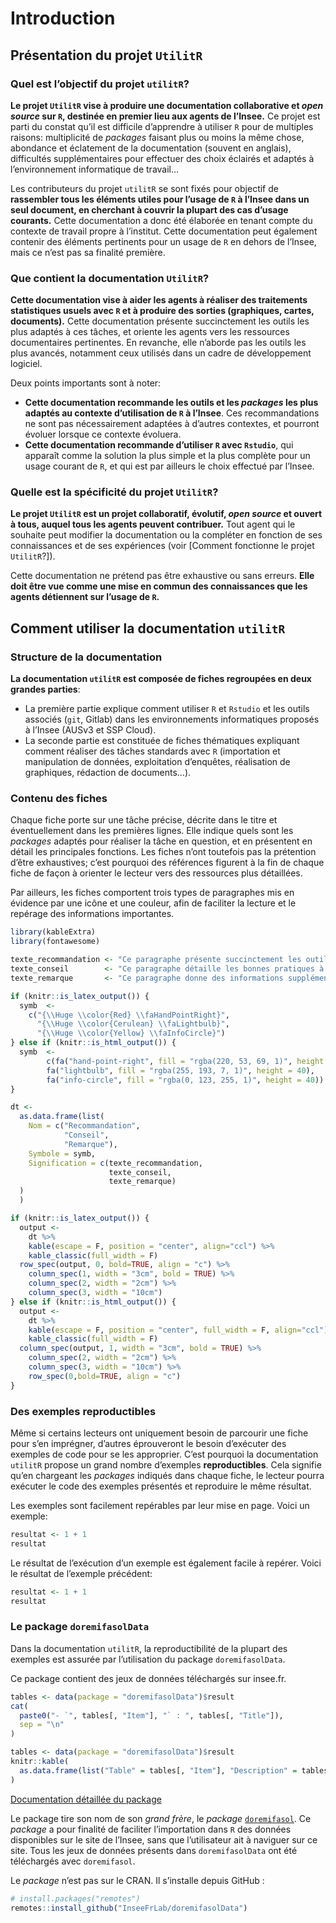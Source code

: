 # Introduction

## Présentation du projet `UtilitR`

### Quel est l'objectif du projet `utilitR`?

**Le projet `UtilitR` vise à produire une documentation collaborative et _open source_ sur `R`, destinée en premier lieu aux agents de l'Insee.** Ce projet est parti du constat qu'il est difficile d'apprendre à utiliser `R` pour de multiples raisons: multiplicité de _packages_ faisant plus ou moins la même chose, abondance et éclatement de la documentation (souvent en anglais), difficultés supplémentaires pour effectuer des choix éclairés et adaptés à l'environnement informatique de travail...

Les contributeurs du projet `utilitR` se sont fixés pour objectif de **rassembler tous les éléments utiles pour l'usage de `R` à l'Insee dans un seul document, en cherchant à couvrir la plupart des cas d'usage courants.** Cette documentation a donc été élaborée en tenant compte du contexte de travail propre à l'institut. Cette documentation peut également contenir des éléments pertinents pour un usage de `R` en dehors de l'Insee, mais ce n'est pas sa finalité première.

### Que contient la documentation `UtilitR`?

**Cette documentation vise à aider les agents à réaliser des traitements statistiques usuels avec `R` et à produire des sorties (graphiques, cartes, documents).** Cette documentation présente succinctement les outils les plus adaptés à ces tâches, et oriente les agents vers les ressources documentaires pertinentes. En revanche, elle n'aborde pas les outils les plus avancés, notamment ceux utilisés dans un cadre de développement logiciel.

Deux points importants sont à noter:

* **Cette documentation recommande les outils et les *packages* les plus adaptés au contexte d'utilisation de `R` à l'Insee**. Ces recommandations ne sont pas nécessairement adaptées à d'autres contextes, et pourront évoluer lorsque ce contexte évoluera.
* **Cette documentation recommande d'utiliser `R` avec `Rstudio`**, qui apparaît comme la solution la plus simple et la plus complète pour un usage courant de `R`, et qui est par ailleurs le choix effectué par l'Insee.

### Quelle est la spécificité du projet `UtilitR`?

**Le projet `UtilitR` est un projet collaboratif, évolutif, *open source* et ouvert à tous, auquel tous les agents peuvent contribuer.** Tout agent qui le souhaite peut modifier la documentation ou la compléter en fonction de ses connaissances et de ses expériences (voir [Comment fonctionne le projet `UtilitR`?]).

Cette documentation ne prétend pas être exhaustive ou sans erreurs. **Elle doit être vue comme une mise en commun des connaissances que les agents détiennent sur l'usage de `R`.**

## Comment utiliser la documentation `utilitR`

### Structure de la documentation

**La documentation `utilitR` est composée de fiches regroupées en deux grandes parties**: 

- La première partie explique comment utiliser `R` et `Rstudio` et les outils associés (`git`, Gitlab) dans les environnements informatiques proposés à l'Insee (AUSv3 et SSP Cloud). 
- La seconde partie est constituée de fiches thématiques expliquant comment réaliser des tâches standards avec `R` (importation et manipulation de données, exploitation d'enquêtes, réalisation de graphiques, rédaction de documents...).

### Contenu des fiches

Chaque fiche porte sur une tâche précise, décrite dans le titre et éventuellement dans les premières lignes. Elle indique quels sont les _packages_ adaptés pour réaliser la tâche en question, et en présentent en détail les principales fonctions. Les fiches n'ont toutefois pas la prétention d'être exhaustives; c'est pourquoi des références figurent à la fin de chaque fiche de façon à orienter le lecteur vers des ressources plus détaillées.

Par ailleurs, les fiches comportent trois types de paragraphes mis en évidence par une icône et une couleur, afin de faciliter la lecture et le repérage des informations importantes.


```r
library(kableExtra)
library(fontawesome)

texte_recommandation <- "Ce paragraphe présente succinctement les outils et les approches les plus adaptés à la tâche concernée. Chaque fiche ne comprend qu'un seul paragraphe de ce type."
texte_conseil        <- "Ce paragraphe détaille les bonnes pratiques à adopter."
texte_remarque       <- "Ce paragraphe donne des informations supplémentaires ou formule une mise en garde."

if (knitr::is_latex_output()) {
  symb  <- 
    c("{\\Huge \\color{Red} \\faHandPointRight}", 
      "{\\Huge \\color{Cerulean} \\faLightbulb}", 
      "{\\Huge \\color{Yellow} \\faInfoCircle}")
} else if (knitr::is_html_output()) {
  symb  <- 
        c(fa("hand-point-right", fill = "rgba(220, 53, 69, 1)", height = 40),
        fa("lightbulb", fill = "rgba(255, 193, 7, 1)", height = 40),
        fa("info-circle", fill = "rgba(0, 123, 255, 1)", height = 40))
}

dt <- 
  as.data.frame(list(
    Nom = c("Recommandation", 
            "Conseil", 
            "Remarque"), 
    Symbole = symb,
    Signification = c(texte_recommandation, 
                      texte_conseil, 
                      texte_remarque)
  )
  )

if (knitr::is_latex_output()) {
  output <- 
    dt %>% 
    kable(escape = F, position = "center", align="ccl") %>%
    kable_classic(full_width = F)
  row_spec(output, 0, bold=TRUE, align = "c") %>%
    column_spec(1, width = "3cm", bold = TRUE) %>%
    column_spec(2, width = "2cm") %>% 
    column_spec(3, width = "10cm")
} else if (knitr::is_html_output()) {
  output <- 
    dt %>% 
    kable(escape = F, position = "center", full_width = F, align="ccl") %>%
    kable_classic(full_width = F)
  column_spec(output, 1, width = "3cm", bold = TRUE) %>%
    column_spec(2, width = "2cm") %>% 
    column_spec(3, width = "10cm") %>% 
    row_spec(0,bold=TRUE, align = "c")
}
```

### Des exemples reproductibles

Même si certains lecteurs ont uniquement besoin de parcourir une fiche pour s'en imprégner, d'autres éprouveront le besoin d'exécuter des exemples de code pour se les approprier. C'est pourquoi la documentation `utilitR` propose un grand nombre d'exemples **reproductibles**. Cela signifie qu'en chargeant les _packages_ indiqués dans chaque fiche, le lecteur pourra exécuter le code des exemples présentés et reproduire le même résultat.

Les exemples sont facilement repérables par leur mise en page. Voici un exemple:

```r
resultat <- 1 + 1
resultat
```

Le résultat de l'exécution d'un exemple est également facile à repérer. Voici le résultat de l'exemple précédent:

```r
resultat <- 1 + 1
resultat
```


<!-- ::: {.recommandation data-latex=""} -->

<!-- Outre le fait de pouvoir vérifier que le code fonctionne bien sur son poste, un exemple reproductible offre la possibilité de pouvoir expérimenter par soi-même : modifications des paramètres d'une fonction, des données, etc. Il est par ailleurs reconnu que le fait d'avoir une attitude active (reproduire voire expérimenter) peut permettre de mieux assimiler qu'avec une seule lecture. -->
<!-- ::: -->

### Le package `doremifasolData`

Dans la documentation `utilitR`, la reproductibilité de la plupart des exemples est assurée par l'utilisation du package `doremifasolData`.

Ce package contient des jeux de données téléchargés sur insee.fr. 

```r
tables <- data(package = "doremifasolData")$result
cat(
  paste0("- `", tables[, "Item"], "` : ", tables[, "Title"]),
  sep = "\n"
)
```

```r
tables <- data(package = "doremifasolData")$result
knitr::kable(
  as.data.frame(list("Table" = tables[, "Item"], "Description" = tables[, "Title"]))
)
```


[Documentation détaillée du package](https://inseefrlab.github.io/DoReMIFaSolData/)

::: {.remarque data-latex=""}

Le package tire son nom de son _grand frère_, le _package_ [`doremifasol`](https://inseefrlab.github.io/DoReMIFaSol). Ce _package_ a pour finalité de faciliter l'importation dans `R` des données disponibles sur le site de l'Insee, sans que l'utilisateur ait à naviguer sur ce site. Tous les jeux de données présents dans `doremifasolData` ont été téléchargés avec `doremifasol`.
:::

Le _package_ n'est pas sur le CRAN. Il s'installe depuis GitHub :
```r
# install.packages("remotes")
remotes::install_github("InseeFrLab/doremifasolData")
```


<!--
Sur AUS (où github.com n'est pas accessible) :
```
install.packages("doremifasolData", repos = "https://nexus.insee.fr/repository/r-public")
```
-->
